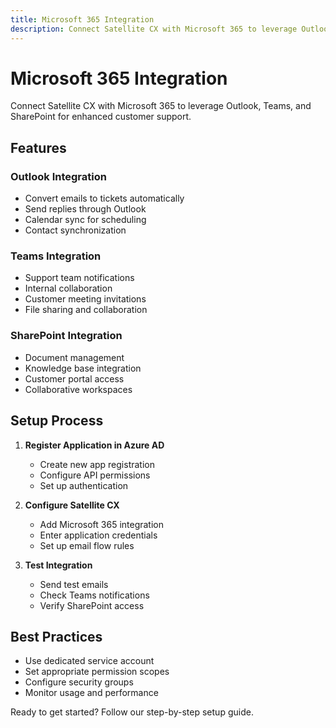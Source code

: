 ```yaml
---
title: Microsoft 365 Integration
description: Connect Satellite CX with Microsoft 365 to leverage Outlook, Teams, and SharePoint for enhanced customer support.
---
```


# Microsoft 365 Integration

Connect Satellite CX with Microsoft 365 to leverage Outlook, Teams, and SharePoint for enhanced customer support.

## Features

### Outlook Integration
- Convert emails to tickets automatically
- Send replies through Outlook
- Calendar sync for scheduling
- Contact synchronization

### Teams Integration
- Support team notifications
- Internal collaboration
- Customer meeting invitations
- File sharing and collaboration

### SharePoint Integration
- Document management
- Knowledge base integration
- Customer portal access
- Collaborative workspaces

## Setup Process

1. **Register Application in Azure AD**
   - Create new app registration
   - Configure API permissions
   - Set up authentication

2. **Configure Satellite CX**
   - Add Microsoft 365 integration
   - Enter application credentials
   - Set up email flow rules

3. **Test Integration**
   - Send test emails
   - Check Teams notifications
   - Verify SharePoint access

## Best Practices

- Use dedicated service account
- Set appropriate permission scopes
- Configure security groups
- Monitor usage and performance

Ready to get started? Follow our step-by-step setup guide.
